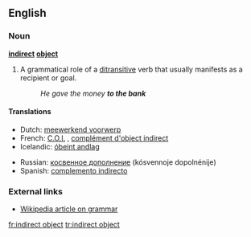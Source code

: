 {{wikipedia}}
==English==
{{wikipedia}}

===Noun===
'''[[indirect]] [[object]]'''

# {{grammar}} A grammatical role of a [[ditransitive]] verb that usually manifests as a recipient or goal.
#: ''He gave the money '''to the bank'''''

====Translations====
{{top}}
*Dutch: [[meewerkend voorwerp]] {{n}}
*French: [[C.O.I.]] {{m}}, [[complément d'object indirect]] {{m}}
*Icelandic: [[óbeint andlag]] {{n}}
{{mid}}
*Russian: [[косвенное дополнение]] (kósvennoje dopolnénije) {{n}}
*Spanish: [[complemento indirecto]] {{m}}
{{bottom}}

===External links===
*[[w:grammar|Wikipedia article on grammar]]

[[fr:indirect object]]
[[tr:indirect object]]